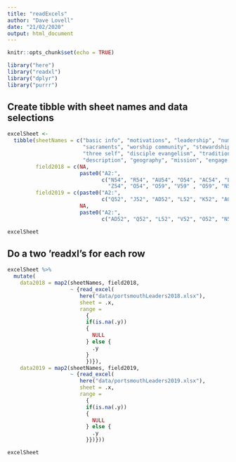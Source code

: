 ```yaml
---
title: "readExcels"
author: "Dave Lovell"
date: "21/02/2020"
output: html_document
---
```


```r
knitr::opts_chunk$set(echo = TRUE)
```

```r
library("here")
library("readxl")
library("dplyr")
library("purrr")
```

## Create tibble with sheet names and data selections

```r
excelSheet <- 
  tibble(sheetNames = c("basic info", "motivations", "leadership", "numbers",
                        "sacraments", "worship community", "stewardship", 
                        "three self", "disciple evangelism", "tradition",
                        "description", "geography", "mission", "engage with bible"),
         field2018 = c(NA,
                       paste0("A2:",
                              c("N54", "R54", "AU54", "O54", "AC54", "L52",
                                "Z54", "O54", "O59", "V59" , "O59", "N59", "J54"))),
         field2019 = c(paste0("A2:",
                              c("Q52", "J52", "AD52", "L52", "K52", "AG52")), 
                       NA, 
                       paste0("A2:",
                              c("AD52", "Q52", "L52", "V52", "O52", "N52", "L52"))))

excelSheet
```

## Do a two 'readxl's for each row

```r

excelSheet %>%
  mutate(
    data2018 = map2(sheetNames, field2018,
                    ~ {read_excel(
                       here("data/portsmouthLeaders2018.xlsx"),
                       sheet = .x,
                       range = 
                         {
                         if(is.na(.y))
                         {
                           NULL
                         } else {
                           .y
                         }
                         })}),
    data2019 = map2(sheetNames, field2019,
                    ~ {read_excel(
                       here("data/portsmouthLeaders2019.xlsx"),
                       sheet = .x,
                       range = 
                         {
                         if(is.na(.y))
                         {
                           NULL
                         } else {
                           .y
                         }})}))

excelSheet

```
